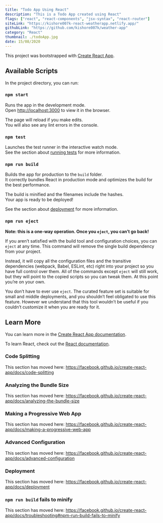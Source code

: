 ```yaml
---
title: "Todo App Using React"
description: "This is a Todo App created using React"
flags: ["react", "react-components", "jsx-syntax", "react-router"]
siteLink: "https://kishore007k-react-weatherapp.netlify.app/"
githubLink: "https://github.com/kishore007k/weather-app"
category: "React"
thumbnail: ./todoApp.jpg
date: 15/08/2020
---
```


This project was bootstrapped with [Create React App](https://github.com/facebook/create-react-app).

## Available Scripts

In the project directory, you can run:

### `npm start`

Runs the app in the development mode.<br />
Open [http://localhost:3000](http://localhost:3000) to view it in the browser.

The page will reload if you make edits.<br />
You will also see any lint errors in the console.

### `npm test`

Launches the test runner in the interactive watch mode.<br />
See the section about [running tests](https://facebook.github.io/create-react-app/docs/running-tests) for more information.

### `npm run build`

Builds the app for production to the `build` folder.<br />
It correctly bundles React in production mode and optimizes the build for the best performance.

The build is minified and the filenames include the hashes.<br />
Your app is ready to be deployed!

See the section about [deployment](https://facebook.github.io/create-react-app/docs/deployment) for more information.

### `npm run eject`

**Note: this is a one-way operation. Once you `eject`, you can’t go back!**

If you aren’t satisfied with the build tool and configuration choices, you can `eject` at any time. This command will remove the single build dependency from your project.

Instead, it will copy all the configuration files and the transitive dependencies (webpack, Babel, ESLint, etc) right into your project so you have full control over them. All of the commands except `eject` will still work, but they will point to the copied scripts so you can tweak them. At this point you’re on your own.

You don’t have to ever use `eject`. The curated feature set is suitable for small and middle deployments, and you shouldn’t feel obligated to use this feature. However we understand that this tool wouldn’t be useful if you couldn’t customize it when you are ready for it.

## Learn More

You can learn more in the [Create React App documentation](https://facebook.github.io/create-react-app/docs/getting-started).

To learn React, check out the [React documentation](https://reactjs.org/).

### Code Splitting

This section has moved here: https://facebook.github.io/create-react-app/docs/code-splitting

### Analyzing the Bundle Size

This section has moved here: https://facebook.github.io/create-react-app/docs/analyzing-the-bundle-size

### Making a Progressive Web App

This section has moved here: https://facebook.github.io/create-react-app/docs/making-a-progressive-web-app

### Advanced Configuration

This section has moved here: https://facebook.github.io/create-react-app/docs/advanced-configuration

### Deployment

This section has moved here: https://facebook.github.io/create-react-app/docs/deployment

### `npm run build` fails to minify

This section has moved here: https://facebook.github.io/create-react-app/docs/troubleshooting#npm-run-build-fails-to-minify

